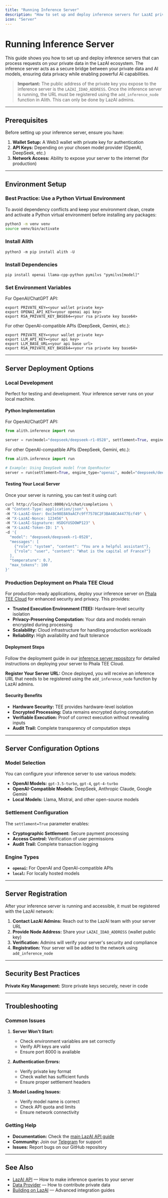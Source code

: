 ```yaml
---
title: "Running Inference Server"
description: "How to set up and deploy inference servers for LazAI private data processing."
icon: "Server"
---
```



# Running Inference Server

This guide shows you how to set up and deploy inference servers that can process requests on your private data in the LazAI ecosystem. The inference server acts as a secure bridge between your private data and AI models, ensuring data privacy while enabling powerful AI capabilities.

> **Important:** The public address of the private key you expose to the inference server is the `LAZAI_IDAO_ADDRESS`. Once the inference server is running, the URL must be registered using the `add_inference_node` function in Alith. This can only be done by LazAI admins.

---

## Prerequisites

Before setting up your inference server, ensure you have:

1. **Wallet Setup:** A Web3 wallet with private key for authentication
2. **API Keys:** Depending on your chosen model provider (OpenAI, DeepSeek, etc.)
3. **Network Access:** Ability to expose your server to the internet (for production)

---

## Environment Setup

### Best Practice: Use a Python Virtual Environment

To avoid dependency conflicts and keep your environment clean, create and activate a Python virtual environment before installing any packages:

```bash
python3 -m venv venv
source venv/bin/activate
```

### Install Alith

```shell
python3 -m pip install alith -U
```

### Install Dependencies

```shell
pip install openai llama-cpp-python pymilvs "pymilvs[model]"
```

### Set Environment Variables

For OpenAI/ChatGPT API:
```shell
export PRIVATE_KEY=<your wallet private key>
export OPENAI_API_KEY=<your openai api key>
export RSA_PRIVATE_KEY_BASE64=<your rsa private key base64>
```

For other OpenAI-compatible APIs (DeepSeek, Gemini, etc.):
```shell
export PRIVATE_KEY=<your wallet private key>
export LLM_API_KEY=<your api key>
export LLM_BASE_URL=<your api base url>
export RSA_PRIVATE_KEY_BASE64=<your rsa private key base64>

```

---

## Server Deployment Options

### Local Development

Perfect for testing and development. Your inference server runs on your local machine.

#### Python Implementation

For OpenAI/ChatGPT API:
```python
from alith.inference import run

server = run(model="deepseek/deepseek-r1-0528", settlement=True, engine_type="openai")
```

For other OpenAI-compatible APIs (DeepSeek, Gemini, etc.):
```python
from alith.inference import run

# Example: Using DeepSeek model from OpenRouter
server = run(settlement=True, engine_type="openai", model="deepseek/deepseek-r1-0528")
```

#### Testing Your Local Server

Once your server is running, you can test it using curl:

```bash
curl http://localhost:8000/v1/chat/completions \
-H "Content-Type: application/json" \
-H "X-LazAI-User: 0xc3e98E8A9aACFc9ff7578C2F3BA48CA4477Ecf49" \
-H "X-LazAI-Nonce: 123456" \
-H "X-LazAI-Signature: HSDGYUSDOWP123" \
-H "X-LazAI-Token-ID: 1" \
-d '{
  "model": "deepseek/deepseek-r1-0528",
  "messages": [
    {"role": "system", "content": "You are a helpful assistant"},
    {"role": "user", "content": "What is the capital of France?"}
  ],
  "temperature": 0.7,
  "max_tokens": 100
}'
```



### Production Deployment on Phala TEE Cloud

For production-ready applications, deploy your inference server on [Phala TEE Cloud](https://docs.phala.network/phala-cloud/references/tee-cloud-cli) for enhanced security and privacy. This provides:

- **Trusted Execution Environment (TEE):** Hardware-level security isolation
- **Privacy-Preserving Computation:** Your data and models remain encrypted during processing
- **Scalability:** Cloud infrastructure for handling production workloads
- **Reliability:** High availability and fault tolerance

#### Deployment Steps

Follow the deployment guide in our [inference server repository](https://github.com/0xLazAI/Alith-inference-server-phala) for detailed instructions on deploying your server to Phala TEE Cloud.

**Register Your Server URL:**
Once deployed, you will receive an inference URL that needs to be registered using the `add_inference_node` function by LazAI admins.

#### Security Benefits

- **Hardware Security:** TEE provides hardware-level isolation
- **Encrypted Processing:** Data remains encrypted during computation
- **Verifiable Execution:** Proof of correct execution without revealing inputs
- **Audit Trail:** Complete transparency of computation steps

---

## Server Configuration Options

### Model Selection

You can configure your inference server to use various models:

- **OpenAI Models:** `gpt-3.5-turbo`, `gpt-4`, `gpt-4-turbo`
- **OpenAI-Compatible Models:** DeepSeek, Anthropic Claude, Google Gemini
- **Local Models:** Llama, Mistral, and other open-source models

### Settlement Configuration

The `settlement=True` parameter enables:
- **Cryptographic Settlement:** Secure payment processing
- **Access Control:** Verification of user permissions
- **Audit Trail:** Complete transaction logging

### Engine Types

- **`openai`:** For OpenAI and OpenAI-compatible APIs
- **`local`:** For locally hosted models

---

## Server Registration

After your inference server is running and accessible, it must be registered with the LazAI network:

1. **Contact LazAI Admins:** Reach out to the LazAI team with your server URL
2. **Provide Node Address:** Share your `LAZAI_IDAO_ADDRESS` (wallet public key)
3. **Verification:** Admins will verify your server's security and compliance
4. **Registration:** Your server will be added to the network using `add_inference_node`

---


## Security Best Practices

**Private Key Management:** Store private keys securely, never in code


---

## Troubleshooting

### Common Issues

1. **Server Won't Start:**
   - Check environment variables are set correctly
   - Verify API keys are valid
   - Ensure port 8000 is available

2. **Authentication Errors:**
   - Verify private key format
   - Check wallet has sufficient funds
   - Ensure proper settlement headers

3. **Model Loading Issues:**
   - Verify model name is correct
   - Check API quota and limits
   - Ensure network connectivity

### Getting Help

- **Documentation:** Check the [main LazAI API guide](./ai-inference)
- **Community:** Join our [Telegram](t.me/alithai) for support
- **Issues:** Report bugs on our GitHub repository

---

## See Also

- [LazAI API](./ai-inference) — How to make inference queries to your server
- [Data Provider](./data-provider) — How to contribute private data
- [Building on LazAI](./building-on-lazai) — Advanced integration guides 